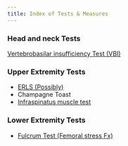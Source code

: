 ```yaml
---
title: Index of Tests & Measures
---
```


### Head and neck Tests

[Vertebrobasilar insufficiency Test (VBI)]({{< var ref-VBI-vertebrobasilar-insufficiency-test.path >}})

### Upper Extremity Tests

- [ERLS (Possibly)]({{< var ref-ERLS-external-rotation-lag-sign.path >}})
- Champagne Toast
- [Infraspinatus muscle test]({{< var ref-infraspinatus-muscle-test.path >}})

### Lower Extremity Tests

- [Fulcrum Test (Femoral stress Fx)]({{< var ref-fulcrum-test-stress-fracture.path >}})

